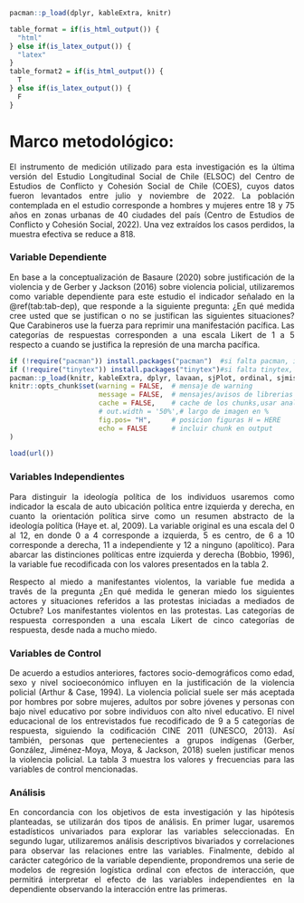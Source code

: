 ```r
pacman::p_load(dplyr, kableExtra, knitr)
```

```r
table_format = if(is_html_output()) {
  "html"
} else if(is_latex_output()) {
  "latex"
}
table_format2 = if(is_html_output()) {
  T
} else if(is_latex_output()) {
  F
}
```


# Marco metodológico:
<div style="text-align: justify">

El instrumento de medición utilizado para esta investigación es la última versión del Estudio Longitudinal Social de Chile (ELSOC) del Centro de Estudios de Conflicto y Cohesión Social de Chile (COES), cuyos datos fueron levantados entre julio y noviembre de 2022. La población contemplada en el estudio corresponde a hombres y mujeres entre 18 y 75 años en zonas urbanas de 40 ciudades del país (Centro de Estudios de Conflicto y Cohesión Social, 2022). Una vez extraídos los casos perdidos, la muestra efectiva se reduce a 818.

### Variable Dependiente

En base a la conceptualización de Basaure (2020) sobre justificación de la violencia y de Gerber y Jackson (2016) sobre violencia policial, utilizaremos como variable dependiente para este estudio el indicador señalado en la  \@ref(tab:tab-dep), que responde a la siguiente pregunta: ¿En qué medida cree usted que se justifican o no se justifican las siguientes situaciones? Que Carabineros use la fuerza para reprimir una manifestación pacífica. Las categorías de respuestas corresponden a una escala Likert de 1 a 5 respecto a cuando se justifica la represión de una marcha pacífica. 


```r

if (!require("pacman")) install.packages("pacman")  #si falta pacman, instalar
if (!require("tinytex")) install.packages("tinytex")#si falta tinytex, instalar
pacman::p_load(knitr, kableExtra, dplyr, lavaan, sjPlot, ordinal, sjmisc, sjlabelled, ggrepel, summarytools) # librerias
knitr::opts_chunk$set(warning = FALSE,  # mensaje de warning
                      message = FALSE,  # mensajes/avisos de librerias  
                      cache = FALSE,    # cache de los chunks,usar analisis pesados
                      # out.width = '50%',# largo de imagen en %
                      fig.pos= "H",     # posicion figuras H = HERE
                      echo = FALSE      # incluir chunk en output
)
 
load(url())
```


### Variables Independientes

Para distinguir la ideología política de los individuos usaremos como indicador la escala de auto ubicación política entre izquierda y derecha, en cuanto la orientación política sirve como un resumen abstracto de la ideología política (Haye et. al, 2009). La variable original es una escala del 0 al 12, en donde 0 a 4 corresponde a izquierda, 5 es centro, de 6 a 10 corresponde a derecha, 11 a independiente y 12 a ninguno (apolítico). Para abarcar las distinciones políticas entre izquierda y derecha (Bobbio, 1996), la variable fue recodificada con los valores presentados en la tabla 2. 

Respecto al miedo a manifestantes violentos, la variable fue medida a través de la pregunta ¿En qué medida le generan miedo los siguientes actores y situaciones referidos a las protestas iniciadas a mediados de Octubre? Los manifestantes violentos en las protestas. Las categorías de respuesta corresponden a una escala Likert de cinco categorías de respuesta, desde nada a mucho miedo. 

###	Variables de Control

De acuerdo a estudios anteriores, factores socio-demográficos como edad, sexo y nivel socioeconómico influyen en la justificación de la violencia policial (Arthur & Case, 1994). La violencia policial suele ser más aceptada por hombres por sobre mujeres, adultos por sobre jóvenes y personas con bajo nivel educativo por sobre individuos con alto nivel educativo. El nivel educacional de los entrevistados fue recodificado de 9 a 5 categorías de respuesta, siguiendo la codificación CINE 2011 (UNESCO, 2013). Así también, personas que pertenecientes a grupos indígenas (Gerber, González, Jiménez-Moya, Moya, & Jackson, 2018) suelen justificar menos la violencia policial. La tabla 3 muestra los valores y frecuencias para las variables de control mencionadas. 

###	Análisis

En concordancia con los objetivos de esta investigación y las hipótesis planteadas, se utilizarán dos tipos de análisis. En primer lugar, usaremos estadísticos univariados para explorar las variables seleccionadas. En segundo lugar, utilizaremos análisis descriptivos bivariados y correlaciones para observar las relaciones entre las variables. Finalmente, debido al carácter categórico de la variable dependiente, propondremos una serie de modelos de regresión logística ordinal con efectos de interacción, que permitirá interpretar el efecto de las variables independientes en la dependiente observando la interacción entre las primeras. 


